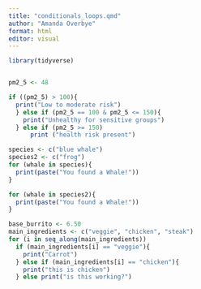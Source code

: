 ```yaml
---
title: "conditionals_loops.qmd"
author: "Amanda Overbye"
format: html
editor: visual
---
```


```r
library(tidyverse)



```

```r
pm2_5 <- 48

if ((pm2_5) > 100){
  print("Low to moderate risk")
  } else if (pm2_5 == 100 & pm2_5 <= 150){
    print("Unhealthy for sensitive groups")
  } else if (pm2_5 >= 150)
      print ("health risk present")

```

```r
species <- c("blue whale")
species2 <- c("frog")
for (whale in species){
  print(paste("You found a Whale!"))
} 

for (whale in species2){
  print(paste("You found a Whale!"))
} 

```
```r
base_burrito <- 6.50
main_ingredients <- c("veggie", "chicken", "steak")
for (i in seq_along(main_ingredients))
  if (main_ingredients[i] == "veggie"){
    print("Carrot")
  } else if (main_ingredients[i] == "chicken"){
    print("this is chicken")
  } else print("is this working?")
  

```

